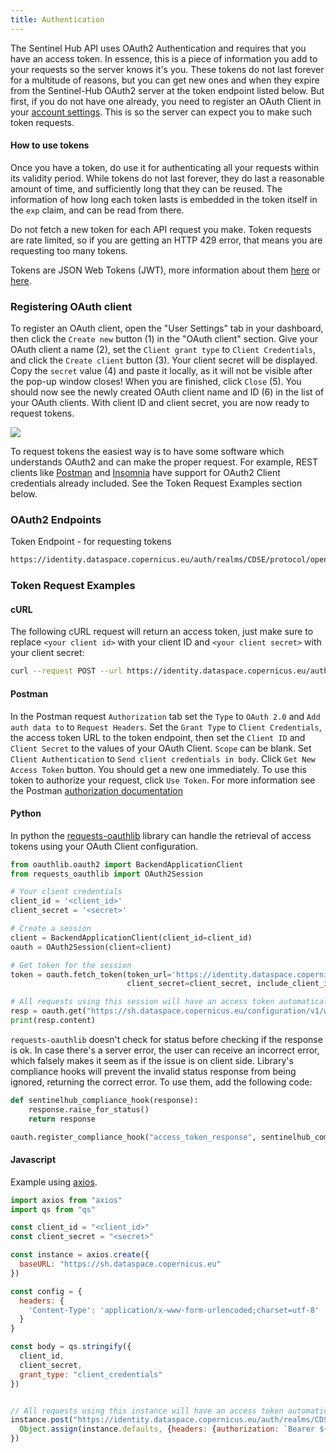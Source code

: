 ```yaml
---
title: Authentication
---
```


The Sentinel Hub API uses OAuth2 Authentication and requires that you
have an access token. In essence, this is a piece of information you add
to your requests so the server knows it\'s you. These tokens do not last
forever for a multitude of reasons, but you can get new ones and when
they expire from the Sentinel-Hub OAuth2 server at the token endpoint
listed below. But first, if you do not have one already, you need to
register an OAuth Client in your [account
settings](https://shapps.dataspace.copernicus.eu/dashboard/#/account/settings){target="_blank"}.
This is so the server can expect you to make such token requests.

#### How to use tokens

Once you have a token, do use it for authenticating all your requests
within its validity period. While tokens do not last forever, they do
last a reasonable amount of time, and sufficiently long that they can be
reused. The information of how long each token lasts is embedded in the
token itself in the `exp` claim, and can be read from there.

Do not fetch a new token for each API request you make. Token requests
are rate limited, so if you are getting an HTTP 429 error, that means
you are requesting too many tokens.

Tokens are JSON Web Tokens (JWT), more information about them
[here](https://en.wikipedia.org/wiki/JSON_Web_Token){target="_blank"} or
[here](https://datatracker.ietf.org/doc/html/rfc7519){target="_blank"}.

### Registering OAuth client

To register an OAuth client, open the \"User Settings\" tab in your
dashboard, then click the `Create new` button (1) in the \"OAuth
client\" section. Give your OAuth client a name (2), set the
`Client grant type` to `Client Credentials`, and click the
`Create client` button (3). Your client secret will be displayed. Copy
the `secret` value (4) and paste it locally, as it will not be visible
after the pop-up window closes! When you are finished, click `Close`
(5). You should now see the newly created OAuth client name and ID (6)
in the list of your OAuth clients. With client ID and client secret, you
are now ready to request tokens.

![](img/create_oauth_client_CDSE.jpg)

To request tokens the easiest way is to have some software which
understands OAuth2 and can make the proper request. For example, REST
clients like [Postman](https://www.getpostman.com/){target="_blank"} and
[Insomnia](https://insomnia.rest/){target="_blank"} have support for
OAuth2 Client credentials already included. See the Token Request
Examples section below.

### OAuth2 Endpoints

Token Endpoint - for requesting tokens

``` default
https://identity.dataspace.copernicus.eu/auth/realms/CDSE/protocol/openid-connect/token
```

### Token Request Examples

#### cURL

The following cURL request will return an access token, just make sure
to replace `<your client id>` with your client ID and
`<your client secret>` with your client secret:

``` bash
curl --request POST --url https://identity.dataspace.copernicus.eu/auth/realms/CDSE/protocol/openid-connect/token --header 'content-type: application/x-www-form-urlencoded' --data 'grant_type=client_credentials&client_id=<your client id>' --data-urlencode 'client_secret=<your client secret>'
```

#### Postman

In the Postman request `Authorization` tab set the `Type` to `OAuth 2.0`
and `Add auth data to` to `Request Headers`. Set the `Grant Type` to
`Client Credentials`, the access token URL to the token endpoint, then
set the `Client ID` and `Client Secret` to the values of your OAuth
Client. `Scope` can be blank. Set `Client Authentication` to
`Send client credentials in body`. Click `Get New Access Token` button.
You should get a new one immediately. To use this token to authorize
your request, click `Use Token`. For more information see the Postman
[authorization
documentation](https://learning.getpostman.com/docs/postman/sending_api_requests/authorization/#oauth-20){target="_blank"}

#### Python

In python the
[requests-oauthlib](https://github.com/requests/requests-oauthlib){target="_blank"}
library can handle the retrieval of access tokens using your OAuth
Client configuration.

``` python
from oauthlib.oauth2 import BackendApplicationClient
from requests_oauthlib import OAuth2Session

# Your client credentials
client_id = '<client_id>'
client_secret = '<secret>'

# Create a session
client = BackendApplicationClient(client_id=client_id)
oauth = OAuth2Session(client=client)

# Get token for the session
token = oauth.fetch_token(token_url='https://identity.dataspace.copernicus.eu/auth/realms/CDSE/protocol/openid-connect/token',
                          client_secret=client_secret, include_client_id=True)

# All requests using this session will have an access token automatically added
resp = oauth.get("https://sh.dataspace.copernicus.eu/configuration/v1/wms/instances")
print(resp.content)
```

`requests-oauthlib` doesn\'t check for status before checking if the
response is ok. In case there\'s a server error, the user can receive an
incorrect error, which falsely makes it seem as if the issue is on
client side. Library\'s compliance hooks will prevent the invalid status
response from being ignored, returning the correct error. To use them,
add the following code:

``` python
def sentinelhub_compliance_hook(response):
    response.raise_for_status()
    return response

oauth.register_compliance_hook("access_token_response", sentinelhub_compliance_hook)
```

#### Javascript

Example using [axios](https://github.com/axios/axios){target="_blank"}.

``` javascript
import axios from "axios"
import qs from "qs"

const client_id = "<client_id>"
const client_secret = "<secret>"

const instance = axios.create({
  baseURL: "https://sh.dataspace.copernicus.eu"
})

const config = {
  headers: {
    'Content-Type': 'application/x-www-form-urlencoded;charset=utf-8'
  }
}

const body = qs.stringify({
  client_id,
  client_secret,
  grant_type: "client_credentials"
})


// All requests using this instance will have an access token automatically added
instance.post("https://identity.dataspace.copernicus.eu/auth/realms/CDSE/protocol/openid-connect/token", body, config).then(resp => {
  Object.assign(instance.defaults, {headers: {authorization: `Bearer ${resp.data.access_token}`}})
})
```
